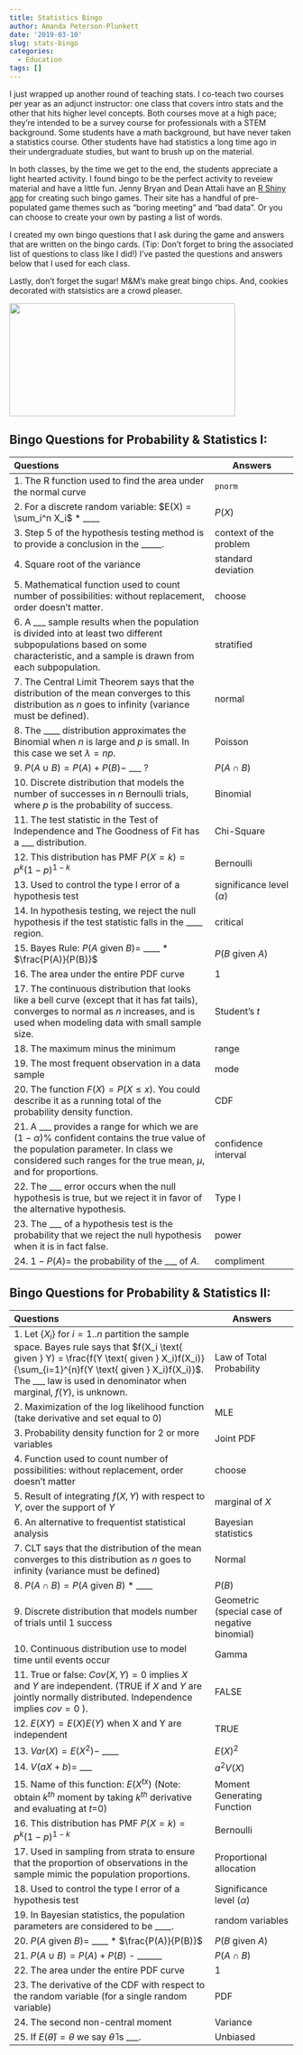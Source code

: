 ```yaml
---
title: Statistics Bingo
author: Amanda Peterson-Plunkett
date: '2019-03-10'
slug: stats-bingo
categories:
  - Education
tags: []
---
```


I just wrapped up another round of teaching stats. I co-teach two courses per year as an adjunct instructor: one class that covers intro stats and the other that hits higher level concepts. Both courses move at a high pace; they're intended to be a survey course for professionals with a STEM background. Some students have a math background, but have never taken a statistics course. Other students have had statistics a long time ago in their undergraduate studies, but want to brush up on the material. 

In both classes, by the time we get to the end, the students appreciate a light hearted activity. I found bingo to be the perfect activity to reveiew material and have a little fun. Jenny Bryan and Dean Attali have an [R Shiny app](https://daattali.com/shiny/bingo/) for creating such bingo games. Their site has a handful of pre-populated game themes such as "boring meeting" and "bad data". Or you can choose to create your own by pasting a list of words. 

I created my own bingo questions that I ask during the game and answers that are written on the bingo cards. (Tip: Don't forget to bring the associated list of questions to class like I did!) I've pasted the questions and answers below that I used for each class. 

Lastly, don't forget the sugar! M&M's make great bingo chips. And, cookies decorated with statsistics are a crowd pleaser.

![](/post/2019-03-10-rstats-bingo_files/20190309_094937 (1).jpg){width=400px height=200px}

## Bingo Questions for Probability & Statistics I:

| Questions | Answers |
|:---------------------------------------------|-------------------|
| 1. The R function used to find the area under the normal curve | `pnorm` |
| 2. For a discrete random variable: $E(X) = \sum_i^n X_i$ * ____ | $P(X)$ |  
| 3. Step 5 of the hypothesis testing method is to provide a conclusion in the _____. | context of the problem |
| 4. Square root of the variance | standard deviation |  
| 5. Mathematical function used to count number of possibilities: without replacement, order doesn't matter. | choose
| 6. A ___ sample results when the population is divided into at least two different subpopulations based on some characteristic, and a sample is drawn from each subpopulation. | stratified |
| 7. The Central Limit Theorem says that the distribution of the mean converges to this distribution as $n$ goes to infinity (variance must be defined). | normal |
| 8. The ____ distribution approximates the Binomial when $n$ is large and $p$ is small. In this case we set $\lambda=np$. | Poisson |
| 9. $P(A \cup B) = P(A) + P(B) -$ ___ ? | $P(A \cap B)$ |
| 10. Discrete distribution that models the number of successes in $n$ Bernoulli trials, where $p$ is the probability of success. |  Binomial |
| 11. The test statistic in the Test of Independence and The Goodness of Fit has a ___ distribution. | Chi-Square |
| 12. This distribution has PMF $P(X=k) = p^k(1-p)^{1-k}$ | Bernoulli |
| 13. Used to control the type I error of a hypothesis test | significance level ($\alpha$) |
| 14. In hypothesis testing, we reject the null hypothesis if the test statistic falls in the ____ region. | critical |
| 15. Bayes Rule: $P(A \text{ given } B) =$ ____ * $\frac{P(A)}{P(B)}$ | $P(B \text{ given } A)$ | 
| 16. The area under the entire PDF curve |  1 |
| 17. The continuous distribution that looks like a bell curve (except that it has fat tails), converges to normal as $n$ increases, and is used when modeling data with small sample size. | Student's $t$ |
| 18. The maximum minus the minimum | range |
| 19. The most frequent observation in a data sample | mode |
| 20. The function $F(X) = P(X \le x)$. You could describe it as a running total of the probability density function. | CDF | 
| 21. A ___ provides a range for which we are $(1-\alpha)$% confident contains the true value of the population parameter. In class we considered such ranges for the true mean, $\mu$, and for proportions. |  confidence interval |
| 22. The ___ error occurs when the null hypothesis is true, but we reject it in favor of the alternative hypothesis. | Type I |
| 23. The ___ of a hypothesis test is the probability that we reject the null hypothesis when it is in fact false. | power |
| 24. $1 - P(A) =$ the probability of the ___ of $A$. | compliment |


## Bingo Questions for Probability & Statistics II:

| Questions | Answers |
|:---------------------------------------------|-------------------|
| 1. Let {$X_i$} for $i=1..n$ partition the sample space. Bayes rule says that $f(X_i \text{ given } Y) = \frac{f(Y \text{ given } X_i)f(X_i)}{\sum_{i=1}^{n}f(Y \text{ given } X_i)f(X_i)}$. The ___ law is used in denominator when marginal, $f(Y)$, is unknown. | Law of Total Probability |
| 2. Maximization of the log likelihood function (take derivative and set equal to 0) | MLE |
| 3. Probability density function for 2 or more variables | Joint PDF |
| 4. Function used to count number of possibilities: without replacement, order doesn't matter | choose |
| 5. Result of integrating $f(X,Y)$ with respect to $Y$, over the support of $Y$ | marginal of $X$ |
| 6. An alternative to frequentist statistical analysis | Bayesian statistics |
| 7. CLT says that the distribution of the mean converges to this distribution as $n$ goes to infinity (variance must be defined) | Normal |
| 8. $P(A \cap B) = P(A \text{ given } B)$ * ____ | $P(B)$ |
| 9. Discrete distribution that models number of trials until 1 success | Geometric (special case of negative binomial) |
| 10. Continuous distribution use to model time until events occur | Gamma |
| 11. True or false: $Cov(X,Y)=0$ implies $X$ and $Y$ are independent. (TRUE if $X$ and $Y$ are jointly normally distributed. Independence implies $cov=0$ ). | FALSE | 
| 12. $E(XY) = E(X)E(Y)$ when X and Y are independent | TRUE |
| 13. $Var(X) = E(X^2) -$ ____ | $E(X)^2$ |
| 14. $V(aX+b) =$ ___ | $a^2V(X)$ |
| 15. Name of this function: $E(X^{tx})$ (Note: obtain $k^{th}$ moment by taking $k^{th}$ derivative and evaluating at $t$=0) | Moment Generating Function |
| 16. This distribution has PMF $P(X=k)= p^k(1-p)^{1-k}$ | Bernoulli |
| 17. Used in sampling from strata to ensure that the proportion of observations in the sample mimic the population proportions. | Proportional allocation |
| 18. Used to control the type I error of a hypothesis test | Significance level ($\alpha$) |
| 19. In Bayesian statistics, the population parameters are considered to be ____. | random variables |
| 20. $P(A \text{ given } B) =$ ____ * $\frac{P(A)}{P(B)}$ |  $P(B \text{ given } A)$ |
| 21.  $P(A \cup B) = P(A) + P(B)$ - ______ | $P(A \cap B)$ |
| 22. The area under the entire PDF curve | 1 |
| 23. The derivative of the CDF with respect to the random variable (for a single random variable) | PDF |
| 24. The second non-central moment | Variance |
| 25. If $E(\hat{\theta}) = \theta$  we say $\hat{\theta}$ is ___. | Unbiased |





